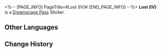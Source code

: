 <%-- [PAGE_INFO]
PageTitle=#Lost (IV)#
[END_PAGE_INFO] --%>
{{Stub|Location information}}
{{Item Infobox
|id          = 223433
|image       = Dreamscape Pass Sticker Text.png{{subst:void|<!--$UPLOAD:<<SpriteOutput/TravelBrochure/StickFigures/TBComStickIcon.png>-<Dreamscape Pass Sticker Text.png>-<Item Icons>>-->}}
|type        = Dreamscape Pass Sticker
|type2       = Eldritch Dreamfall (I) Stickers
|invCategory = 
|rarity      = 4
|effect      = 
|description = Digital stickers that can be used to decorate the pages of the Dreamtour Handbook. They come in many different styles.
|source1     = [[Find the giant whale-shaped dream bubble in the hotel in the Dreamscape]]
}}
{{Description|There is a dance hall on the hundred-and-fifty-sixth floor, and its lights are sure to blind you.}}
'''Lost (IV)''' is a [[Dreamscape Pass]] Sticker.

==Other Languages==
{{Other Languages
|en   = Lost (IV)
|zhs  = 迷失•其四
|zht  = 迷失•其四
|ja   = ロスト・4
|ko   = 방황•4
|es   = Extravío IV
|fr   = Perdu&nbsp;(IV)
|ru   = Утраченное IV
|th   = หลงทาง 4
|vi   = Lạc Lối (4)
|de   = Verloren (IV)
|id   = Tersesat 4
|pt   = Perdido (IV)
}}

==Change History==
{{Change History|2.0}}